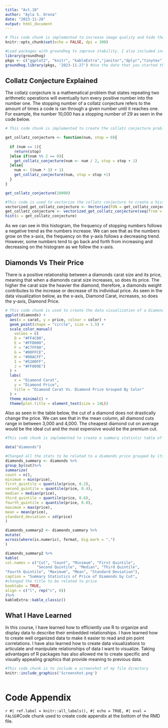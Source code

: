 ---
title: "Act.10"
author: "Ayla S. Orona"
date: "2023-11-28"
output: html_document
--- 

```{r setup, include=FALSE}
# This code chunk is implemented to increase image quality and hide the code chunks to the reader.
knitr::opts_chunk$set(echo = FALSE, dpi = 300) 
```


```{r loadPackages, include=FALSE}
#Load packages with groundhog to improve stability. I also included include=FALSE so warnings and other unnecessary labels would not show.
library(groundhog)
pkgs <- c("ggplot2", "knitr", "kableExtra","janitor","dplyr","tinytex")
groundhog.library(pkgs, '2023-11-27') #Use the date that you started the project here
```
## Collatz Conjecture Explained

The collatz conjecture is a mathematical problem that states repeating two arithmetic operations will eventually turn every positive number into the number one. The stopping number of a collatz conjecture refers to the amount of times a code is ran through a given number until it reaches one. For example, the number 10,000 has a stopping number of 29 as seen in the code below.

```{r CollatzConjecture, echo = TRUE}
# This code chunk is implemented to create the collatz conjecture problem and lay out its steps.

get_collatz_conjecture <- function(num, stop = 0){
  
  if (num == 1){
    return(stop)
  }else if(num %% 2 == 0){
    get_collatz_conjecture(num <- num / 2, stop = stop + 1)
  }else{
    num <- ((num * 3) + 1)
    get_collatz_conjecture(num, stop = stop +1)
  }
}

get_collatz_conjecture(10000)
```

```{r Collatz Conjecture Histogram}
#This code is used to vectorize the collatz conjecture to create a histogram of the first 10000 numbers
vectorized_get_collatz_conjecture <- Vectorize(FUN = get_collatz_conjecture, vectorize.args = 'num')
get_collatz_conjecture <- vectorized_get_collatz_conjecture(seq(from = 1, to = 10000))
hist(x = get_collatz_conjecture)

```
As we can see in this histogram, the frequency of stopping numbers follows a negative trend as the numbers increase. We can see that as the numbers grow on the x-axis, the frequency on the y-axis follows a decreasing trend. However, some numbers tend to go back and forth from increasing and decreasing on the histogram as we follow the x-axis. 

## Diamonds Vs Their Price

There is a positive relationship between a diamonds carat size and its price, meaning that when a diamonds carat size increases, so does its price. The higher the carat size the heavier the diamond, therefore, a diamonds weight contributes to the increase or decrease of its individual price. As seen in the data visualization below, as the x-axis, Diamond Carat, increases, so does the y-axis, Diamond Price.

```{r DiamondCaratVsPrice} 
# This code chunk is used to create the data visualization of a Diamonds Carat VS. Diamond Price Grouped by Color.
ggplot(diamonds) +
  aes(x = carat, y = price, colour = color) +
  geom_point(shape = "circle", size = 1.5) +
  scale_color_manual(
    values = c(
    D = "#FF4C00",
    E = "#FFD000",
    F = "#C7FF00",
    G = "#00FFCE",
    H = "#00ACFF",
    I = "#5200FF",
    J = "#FF009E")
  ) +
  labs(
    x = "Diamond Carat",
    y = "Diamond Price",
    title = "Diamond Carat Vs. Diamond Price Grouped By Color"
  ) +
  theme_minimal() +
  theme(plot.title = element_text(size = 14L))
```

Also as seen in the table below, the cut of a diamond does not drastically change the price. We can see that in the mean column, all diamond cuts range in between 3,000 and 4,000. The cheapest diamond cut on average would be the ideal cut and the most expensive would be the premium cut. 
```{r DiamondsSummaryTable, warning=FALSE}
#This code chunk is implemented to create a summary statistic table of the price of diamonds by their cut.

data("diamonds")

#Changed all the stats to be related to a diamonds price grouped by its cut
diamonds_summary <- diamonds %>%
group_by(cut)%>%
summarize(
count = n(),
minimum = min(price),
first_quintile = quantile(price, 0.2),
second_quintile = quantile(price, 0.4),
median = median(price),
third_quintile = quantile(price, 0.6),
fourth_quintile = quantile(price, 0.8),
maximum = max(price),
mean = mean(price),
standard_deviation = sd(price)
)

diamonds_summary2 <- diamonds_summary %>%
mutate(
across(where(is.numeric), format, big.mark = ",")
)

diamonds_summary2 %>%
kable(
col.names = c("Cut", "Count", "Minimum", "First Quintile", 
              "Second Quintile", "Median", "Third Quintile",
"Fourth Quintile", "Maximum", "Mean", "Standard Deviation"),
caption = "Summary Statistics of Price of Diamonds by Cut", 
#changed the title to be related to price
booktabs = TRUE,
align = c("l", rep("c", 6))
)%>%
kableExtra::kable_classic()

```

## What I Have Learned

In this course, I have learned how to efficiently use R to organize and display data to describe their embedded relationships. I have learned how to create well organized data to make it easier to read and pin point correlations. I have also learned how to create data visualizations to articulate and manipulate relationships of data I want to visualize. Taking advantages of R packages has also allowed me to create specific and visually appealing graphics that provide meaning to previous data.

```{r ScreenshotFilePath}
#This code chunk is to include a screenshot of my file directory
knitr::include_graphics('Screenshot.png')
```
```{r}

```


\newpage
# Code Appendix 
``` {r codeAppedix}
#| ref.label = knitr::all_labels(),
#| echo = TRUE,
#| eval = FALSE
```#Code chunk used to create code appendix at the bottom of the RMD file.

